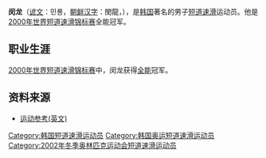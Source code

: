 {{MedalTableTop}}
{{MedalSport | 男子[[短道速滑|短道速滑]]}}
{{MedalCountry|{{KOR}}}}
{{MedalCompetition | [[世界短道速滑锦标赛|世界锦标赛]]}}
{{MedalGold | [[2000年世界短道速滑锦标赛|2000年谢菲尔德]] | [[2000年世界短道速滑锦标赛|全能]]}}
{{MedalCompetition | [[世界少年短道速滑锦标赛|世界少年锦标赛]]}}
{{MedalGold | [[世界少年短道速滑锦标赛|2000年塞克什白堡]] | [[世界少年短道速滑锦标赛|全能]]}}
{{MedalBronze | [[世界少年短道速滑锦标赛|2001年华沙]] | [[世界少年短道速滑锦标赛|全能]]}}
{{MedalBottom}}

'''闵龙'''（[[谚文|谚文]]：민룡，[[朝鲜汉字|朝鲜汉字]]：閔龍，{{bd|1982年|7月14日|catIdx=Min Ryoung}}），是[[韩国|韩国]]著名的男子[[短道速滑|短道速滑]]运动员。他是[[2000年世界短道速滑锦标赛|2000年世界短道速滑锦标赛]]全能冠军。

==职业生涯==
[[2000年世界短道速滑锦标赛|2000年世界短道速滑锦标赛]]中，闵龙获得[[2000年世界短道速滑锦标赛|全能]]冠军。

==资料来源==
* [https://web.archive.org/web/20121025151412/http://www.sports-reference.com/olympics/athletes/mi/min-ryong-1.html 运动参考(英文)]

{{Footer World Champions in Short Track Speed Skating – Men's Overall}}

{{DEFAULTSORT:Min Ryoung}}
[[Category:韩国短道速滑运动员|Category:韩国短道速滑运动员]]
[[Category:韩国奥运短道速滑运动员|Category:韩国奥运短道速滑运动员]]
[[Category:2002年冬季奥林匹克运动会短道速滑运动员|Category:2002年冬季奥林匹克运动会短道速滑运动员]]